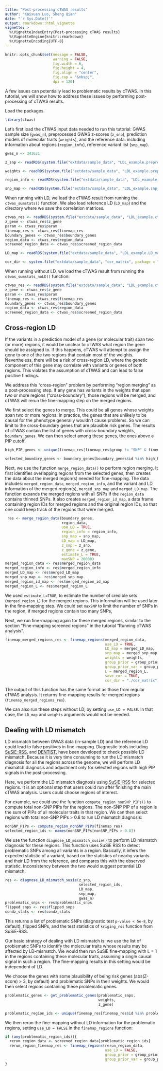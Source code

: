 ```yaml
---
title: "Post-processing cTWAS results"
author: "Kaixuan Luo, Sheng Qian"
date: "`r Sys.Date()`"
output: rmarkdown::html_vignette
vignette: >
  %\VignetteIndexEntry{Post-processing cTWAS results}
  %\VignetteEngine{knitr::rmarkdown}
  %\VignetteEncoding{UTF-8}
---
```



```r
knitr::opts_chunk$set(message = FALSE,
                      warning = FALSE,
                      fig.width = 6,
                      fig.height = 4,
                      fig.align = "center",
                      fig.cap = "&nbsp;",
                      dpi = 120)
```


A few issues can potentially lead to problematic results by cTWAS. In this tutorial, we will show how to address these issues by performing post-processing of cTWAS results.

Load the packages. 
```r
library(ctwas)
```


Let's first load the cTWAS input data needed to run this tutorial: 
GWAS sample size (`gwas_n`), preprocessed GWAS z-scores (`z_snp`), prediction models of molecular traits (`weights`), and the reference data: including information about regions (`region_info`), reference variant list (`snp_map`). 

```r
gwas_n <- 343621

z_snp <- readRDS(system.file("extdata/sample_data", "LDL_example.preprocessed.z_snp.RDS", package = "ctwas"))

weights <- readRDS(system.file("extdata/sample_data", "LDL_example.preprocessed.weights.RDS", package = "ctwas"))

region_info <- readRDS(system.file("extdata/sample_data", "LDL_example.region_info.RDS", package = "ctwas"))

snp_map <- readRDS(system.file("extdata/sample_data", "LDL_example.snp_map.RDS", package = "ctwas"))
```


When running with LD, we load the cTWAS result from running the `ctwas_sumstats()` function. We also load reference LD (`LD_map`) and the directory where we save the correlation matrices.

```r
ctwas_res <- readRDS(system.file("extdata/sample_data", "LDL_example.ctwas_sumstats_res.RDS", package = "ctwas"))
z_gene <- ctwas_res$z_gene
param <- ctwas_res$param
finemap_res <- ctwas_res$finemap_res
boundary_genes <- ctwas_res$boundary_genes
region_data <- ctwas_res$region_data
screened_region_data <- ctwas_res$screened_region_data

LD_map <- readRDS(system.file("extdata/sample_data", "LDL_example.LD_map.RDS", package = "ctwas"))

cor_dir <- system.file("extdata/sample_data", "cor_matrix", package = "ctwas")
```


When running without LD, we load the cTWAS result from running the `ctwas_sumstats_noLD()` function:

```r
ctwas_res <- readRDS(system.file("extdata/sample_data", "LDL_example.ctwas_sumstats_noLD_res.RDS", package = "ctwas"))
z_gene <- ctwas_res$z_gene
param <- ctwas_res$param
finemap_res <- ctwas_res$finemap_res
boundary_genes <- ctwas_res$boundary_genes
region_data <- ctwas_res$region_data
screened_region_data <- ctwas_res$screened_region_data
```


##  Cross-region LD

If the variants in a prediction model of a gene (or molecular trait) span two (or more) regions, it would be unclear to cTWAS what region the gene should be assigned to. If this happens, cTWAS will attempt to assign the gene to one of the two regions that contain most of the weights. Nevertheless, there will be a risk of cross-region LD, where the genetic component of this gene may correlate with variants or genes of both regions. This violates the assumption of cTWAS and can lead to false positive findings. 

We address this “cross-region” problem by performing “region merging” as a post-processing step. If any gene has variants in the weights that span two or more regions ("cross-boundary"), those regions will be merged, and cTWAS will rerun the fine-mapping step on the merged regions. 

We first select the genes to merge. This could be all genes whose weights span two or more regions. In practice, the genes that are unlikely to be causal for the phenotype generally wouldn’t cause problems. So we can limit to the cross-boundary genes that are plausible risk genes. The results of cTWAS contain the list of genes with cross-boundary weights, `boundary_genes`. We can then select among these genes, the ones above a PIP cutoff. 

```r
high_PIP_genes <- unique(finemap_res[finemap_res$group != "SNP" & finemap_res$susie_pip > 0.5, "id"])

selected_boundary_genes <- boundary_genes[boundary_genes$id %in% high_PIP_genes, , drop=FALSE]
```


Next, we use the function `merge_region_data()` to perform region merging.  It first identifies overlapping regions from the selected genes, then creates the data about the merged region(s) needed for fine-mapping. The data includes:  `merged_region_data`,  `merged_region_info`, and the variant and LD information of the merged region(s), `merged_snp_map` and `merged_LD_map`. The function expands the merged regions with all SNPs if the `region_data` contains thinned SNPs. It also creates `merged_region_id_map`, a data frame containing region IDs for merged regions and the original region IDs, so that one could keep track of the regions that were merged.  

```r
 res <- merge_region_data(boundary_genes,
                          region_data,
                          use_LD = TRUE,
                          region_info = region_info,
                          snp_map = snp_map,
                          LD_map = LD_map,
                          z_snp = z_snp,
                          z_gene = z_gene,
                          estimate_L = TRUE,
                          maxSNP = 20000)
merged_region_data <- res$merged_region_data
merged_region_info <- res$merged_region_info
merged_LD_map <- res$merged_LD_map
merged_snp_map <- res$merged_snp_map
merged_region_id_map <- res$merged_region_id_map
merged_region_L <- res$merged_region_L
```


We used `estimate_L=TRUE`, to estimate the number of credible sets (`merged_region_L`) for the merged regions. This information will be used later in the fine-mapping step. We could set `maxSNP` to limit the number of SNPs in the region, if merged regions contain too many SNPs,  

Next, we run fine-mapping again for these merged regions, similar to the section "Fine-mapping screened regions" in the tutorial "Running cTWAS analysis".

```r
finemap_merged_regions_res <- finemap_regions(merged_region_data,
                                              use_LD = TRUE,
                                              LD_map = merged_LD_map,
                                              snp_map = merged_snp_map,
                                              weights = weights,
                                              group_prior = group_prior,
                                              group_prior_var = group_prior_var,
                                              L = merged_region_L,
                                              save_cor = TRUE,
                                              cor_dir = "./cor_matrix")
```


The output of this function has the same format as those from regular cTWAS analysis. It returns fine-mapping results for merged regions (`finemap_merged_regions_res`). 

We can also run these steps without LD, by setting `use_LD = FALSE`. In that case, the `LD_map` and `weights` arguments would not be needed. 

## Dealing with LD mismatch

LD mismatch between GWAS data (in-sample LD) and the reference LD could lead to false positives in fine-mapping. Diagnostic tools including [SuSiE-RSS][susierss_diagnostic], and [DENTIST][DENTIST], have been developed to check possible LD mismatch. Because it is very time consuming to run the LD mismatch diagnosis for all the regions across the genome, we will perform LD mismatch diagnosis and adjustment only for selected regions with high PIP signals in the post-processing. 

Here, we perform the LD mismatch diagnosis using [SuSiE-RSS][susierss_diagnostic] for selected regions. It is an optional step that users could run after finishing the main cTWAS analysis. Users could choose regions of interest.

For example, we could use the function `compute_region_nonSNP_PIPs()` to compute total non-SNP PIPs for the regions. The non-SNP PIP of a region is the sum of PIPs of all molecular traits in that region. We can then select regions with total non-SNP PIPs > 0.8 to run LD mismatch diagnosis:

```r
nonSNP_PIPs <- compute_region_nonSNP_PIPs(finemap_res)
selected_region_ids <- names(nonSNP_PIPs[nonSNP_PIPs > 0.8])
```


We use the function `diagnose_LD_mismatch_susie()` to perform LD mismatch diagnosis for these regions.  This function uses SuSiE RSS to detect problematic SNPs among all variants in a region. Basically, it infers the expected statistic of a variant, based on the statistics of nearby variants and their LD from the reference, and compares this with the observed statistic. Inconsistency between the two would suggest potential LD mismatch.  

```r
res <- diagnose_LD_mismatch_susie(z_snp, 
                                  selected_region_ids, 
                                  LD_map, 
                                  snp_map, 
                                  gwas_n)
problematic_snps <- res$problematic_snps
flipped_snps <- res$flipped_snps
condz_stats <- res$condz_stats
```


This returns a list of problematic SNPs (diagnostic test `p-value < 5e-8`, by default), flipped SNPs, and the test statistics of `kriging_rss` function from SuSiE-RSS. 

Our basic strategy of dealing with LD mismatch is: we use the list of problematic SNPs to identify the molecular traits whose results may be affected by LD-mismatch. We would then run SuSiE fine-mapping with L = 1 in the regions containing these molecular traits, assuming a single causal signal in such a region. The fine-mapping results in this setting would be independent of LD. 

We choose the genes with some plausibility of being risk genes (abs(Z-score) > 3, by default) and problematic SNPs in their weights. We would then select regions containing these problematic genes.

```r
problematic_genes <- get_problematic_genes(problematic_snps, 
                                           weights, 
                                           z_gene)

problematic_region_ids <- unique(finemap_res[finemap_res$id %in% problematic_genes, "region_id"])
```

We then rerun the fine-mapping without LD information for the problematic regions, setting `use_LD = FALSE` in the `finemap_regions` function:
 
```r
if (any(problematic_region_ids)){
  rerun_region_data <- screened_region_data[problematic_region_ids]
  rerun_region_finemap_res <- finemap_regions(rerun_region_data, 
                                              use_LD = FALSE, 
                                              group_prior = group_prior,
                                              group_prior_var = group_prior_var)
}
```


[reference]: https://xinhe-lab.github.io/ctwas/reference/index.html
[UKBB_LD_ref]: https://uchicago.box.com/s/jqocacd2fulskmhoqnasrknbt59x3xkn
[LDetect]: https://github.com/endrebak/ldetect
[PredictDB]: http://predictdb.org/
[FUSION_format]: http://gusevlab.org/projects/fusion/#compute-your-own-predictive-models
[S-PrediXcan]: https://www.nature.com/articles/s41467-018-03621-1
[susierss_diagnostic]: https://stephenslab.github.io/susieR/articles/susierss_diagnostic.html
[DENTIST]: https://github.com/Yves-CHEN/DENTIST/


